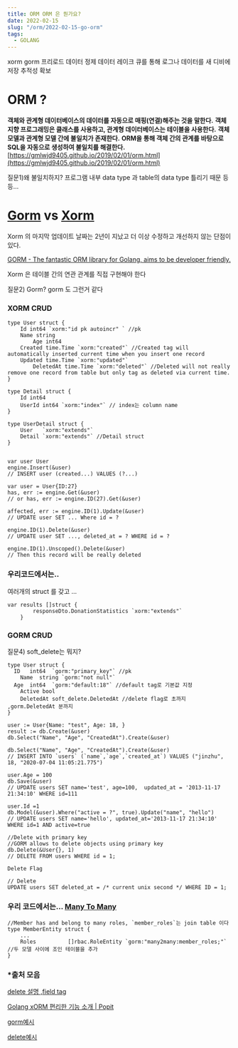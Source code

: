 ```yaml
---
title: ORM ORM 은 뭔가요?
date: 2022-02-15
slug: "/orm/2022-02-15-go-orm"
tags:
  - GOLANG
---
```


xorm gorm 프리로드
데이터 정제 데이터 레이크
큐를 통해 로그나 데이터를 새 디비에 저장
추적성 확보

# ORM ?

**객체와 관계형 데이터베이스의 데이터를 자동으로 매핑(연결)해주는 것을 말한다.**
**객체 지향 프로그래밍은 클래스를 사용하고, 관계형 데이터베이스는 테이블을 사용한다.**
**객체 모델과 관계형 모델 간에 불일치가 존재한다.**
**ORM을 통해 객체 간의 관계를 바탕으로 SQL을 자동으로 생성하여 불일치를 해결한다.**
[https://gmlwjd9405.github.io/2019/02/01/orm.html](https://gmlwjd9405.github.io/2019/02/01/orm.html)

질문1)왜 불일치하지? 프로그램 내부 data type 과 table의 data type 틀리기 때문 등등...

# **[Gorm](https://gorm.io/) vs [Xorm](https://xorm.io/)**

Xorm 의 마지막 업데이트 날짜는 2년이 지났고 더 이상 수정하고 개선하지 않는 단점이 있다. 

[GORM - The fantastic ORM library for Golang, aims to be developer friendly.](https://gorm.io/)

Xorm 은  테이블 간의 연관 관계를 직접 구현해야 한다

질문2)  Gorm? gorm 도 그런거 같다

### XORM  CRUD

```
type User struct {
    Id int64 `xorm:"id pk autoincr" ` //pk
    Name string
		Age int64
    Created time.Time `xorm:"created"` //Created tag will automatically inserted current time when you insert one record
    Updated time.Time `xorm:"updated"`
		DeletedAt time.Time `xorm:"deleted"` //Deleted will not really remove one record from table but only tag as deleted via current time.
}

type Detail struct {
    Id int64
    UserId int64 `xorm:"index"` // index는 column name
}

type UserDetail struct {
    User   `xorm:"extends"`
    Detail `xorm:"extends"` //Detail struct 
}
```

```

var user User
engine.Insert(&user)
// INSERT user (created...) VALUES (?...)

var user = User{ID:27}
has, err := engine.Get(&user)
// or has, err := engine.ID(27).Get(&user)

affected, err := engine.ID(1).Update(&user)
// UPDATE user SET ... Where id = ?

engine.ID(1).Delete(&user)
// UPDATE user SET ..., deleted_at = ? WHERE id = ?

engine.ID(1).Unscoped().Delete(&user)
// Then this record will be really deleted
```

### 우리코드에서는..

여러개의 struct 를 갖고 ...

```
var results []struct {
		responseDto.DonationStatistics `xorm:"extends"` 
	}
```

### GORM CRUD

질문4) soft_delete는 뭐지?

```
type User struct {
  ID   int64  `gorm:"primary_key"` //pk
	Name  string `gorm:"not null"`
  Age  int64  `gorm:"default:18"` //default tag로 기본값 지정
	Active bool
	DeletedAt soft_delete.DeletedAt //delete flag로 초까지 ,gorm.DeletedAt 분까지
}
```

```
user := User{Name: "test", Age: 18, }
result := db.Create(&user) 
db.Select("Name", "Age", "CreatedAt").Create(&user)

db.Select("Name", "Age", "CreatedAt").Create(&user)
// INSERT INTO `users` (`name`,`age`,`created_at`) VALUES ("jinzhu", 18, "2020-07-04 11:05:21.775")

user.Age = 100
db.Save(&user)
// UPDATE users SET name='test', age=100,  updated_at = '2013-11-17 21:34:10' WHERE id=111

user.Id =1
db.Model(&user).Where("active = ?", true).Update("name", "hello")
// UPDATE users SET name='hello', updated_at='2013-11-17 21:34:10' WHERE id=1 AND active=true

//Delete with primary key
//GORM allows to delete objects using primary key
db.Delete(&User{}, 1)
// DELETE FROM users WHERE id = 1;

Delete Flag

// Delete
UPDATE users SET deleted_at = /* current unix second */ WHERE ID = 1;
```

### 우리 코드에서는... [**Many To Many**](https://gorm.io/ko_KR/docs/many_to_many.html)

```
//Member has and belong to many roles, `member_roles`는 join table 이다
type MemberEntity struct {
	...
	Roles          []rbac.RoleEntity `gorm:"many2many:member_roles;"` //두 모델 사이에 조인 테이블을 추가
}
```



### *출처 모음

[delete 설명 ,](https://gobook.io/read/gitea.com/xorm/manual-en-US/chapter-07/1.deleted.html)[field tag](https://gobook.io/read/gitea.com/xorm/manual-en-US/chapter-02/4.columns.html) 

[Golang xORM 편리한 기능 소개 | Popit](https://www.popit.kr/golang-xorm-%ED%8E%B8%EB%A6%AC%ED%95%9C-%EA%B8%B0%EB%8A%A5-%EC%86%8C%EA%B0%9C/)

[gorm예시](https://gorm.io/docs/update.html)

[delete예시](https://gorm.io/docs/delete.html#Delete-Flag)
